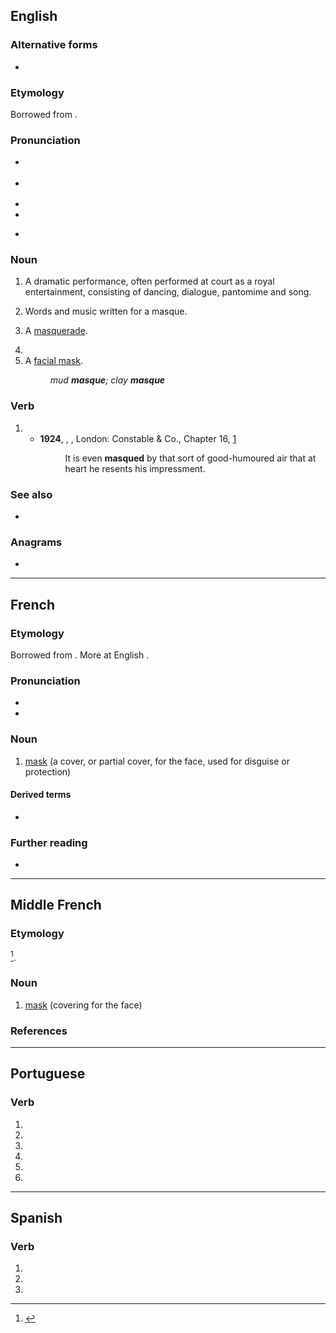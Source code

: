 {{also|masqué}}
==English==
{{wikipedia}}

===Alternative forms===
* {{l|en|mask}}

===Etymology===
Borrowed from {{bor|en|fr|masque|notext=1}}.

===Pronunciation===
* {{a|GA}} {{IPA|/mæsk/|lang=en}}
* {{a|RP}} {{IPA|/mɑːsk/|lang=en}}
* {{audio|en-us-mask.ogg|Audio (US)|lang=en}}
* {{rhymes|æsk|ɑːsk|lang=en}}
* {{homophones|mask|masc|lang=en}} {{q|some accents}}

===Noun===
{{en-noun}}

# {{lb|en|archaic|in 16th- and 17th-century England and Europe}} A dramatic performance, often performed at court as a royal entertainment, consisting of dancing, dialogue, pantomime and song.
# {{lb|en|archaic}} Words and music written for a masque.
# {{lb|en|archaic}} A [[masquerade]].
# {{archaic form of|mask|lang=en}}
# A [[facial mask]].
#: ''mud '''masque'''; clay '''masque'''''

===Verb===
{{en-verb|masqu}}

# {{archaic form of|mask|lang=en}}
#* '''1924''', {{w|Herman Melville}}, ''{{w|Billy Budd}}'', London: Constable & Co., Chapter 16, [http://gutenberg.net.au/ebooks06/0608511h.html]
#*: It is even '''masqued''' by that sort of good-humoured air that at heart he resents his impressment.

===See also===
* {{pedialite}}

===Anagrams===
* {{anagrams|en|squame}}

----

==French==

===Etymology===
Borrowed from {{bor|fr|it|maschera|notext=1}}. More at English {{l|en|mask}}.

===Pronunciation===
* {{fr-IPA}}
* {{audio|Fr-masque.ogg|Audio|lang=fr}}

===Noun===
{{fr-noun|m}}

# [[mask]] (a cover, or partial cover, for the face, used for disguise or protection)

====Derived terms====
* {{l|fr|masque-cheval}}

===Further reading===
* {{R:TLFi}}

----

==Middle French==

===Etymology===
{{bor|frm|it|maschera}}<ref>{{R:TLFi|etym=1}}</ref>.

===Noun===
{{frm-noun|m}}

# [[mask]] (covering for the face)

===References===
<references/>

----

==Portuguese==

===Verb===
{{pt-verb-form}}

# {{pt-verb form of|mascar|ar|subjunctive|present|singular|first}}
# {{pt-verb form of|mascar|ar|subjunctive|present|singular|third}}
# {{pt-verb form of|mascar|ar|imperative|affirmative|singular|first|}}
# {{pt-verb form of|mascar|ar|imperative|affirmative|singular|third|}}
# {{pt-verb form of|mascar|ar|imperative|negative|singular|first|}}
# {{pt-verb form of|mascar|ar|imperative|negative|singular|third|}}

----

==Spanish==

===Verb===
{{head|es|verb form}}

# {{es-verb form of|ending=ar|mood=subjunctive|tense=present|pers=1|number=singular|mascar}}
# {{es-verb form of|ending=ar|mood=subjunctive|tense=present|pers=2|formal=yes|number=singular|mascar}}
# {{es-verb form of|ending=ar|mood=subjunctive|tense=present|pers=3|number=singular|mascar}}